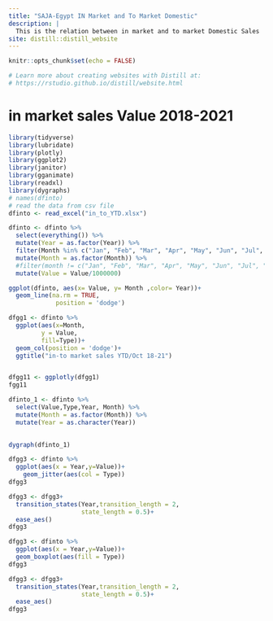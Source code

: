 ```yaml
---
title: "SAJA-Egypt IN Market and To Market Domestic"
description: |
  This is the relation between in market and to market Domestic Sales 
site: distill::distill_website
---
```


```r
knitr::opts_chunk$set(echo = FALSE)

# Learn more about creating websites with Distill at:
# https://rstudio.github.io/distill/website.html

```


# in market sales Value 2018-2021
```r
library(tidyverse)
library(lubridate)
library(plotly)
library(ggplot2)
library(janitor)
library(gganimate)
library(readxl)
library(dygraphs)
# names(dfinto)
# read the data from csv file
dfinto <- read_excel("in_to_YTD.xlsx")
```


```r
dfinto <- dfinto %>% 
  select(everything()) %>% 
  mutate(Year = as.factor(Year)) %>% 
  filter(Month %in% c("Jan", "Feb", "Mar", "Apr", "May", "Jun", "Jul", "Aug", "Sep", "Oct") ) %>% 
  mutate(Month = as.factor(Month)) %>% 
  #filter(month != c("Jan", "Feb", "Mar", "Apr", "May", "Jun", "Jul", "Aug", "Sep", "Oct")) %>%
  mutate(Value = Value/1000000)

ggplot(dfinto, aes(x= Value, y= Month ,color= Year))+
  geom_line(na.rm = TRUE, 
             position = 'dodge')
```
```r
dfgg1 <- dfinto %>% 
  ggplot(aes(x=Month,
         y = Value,
         fill=Type))+
  geom_col(position = 'dodge')+
  ggtitle("in-to market sales YTD/Oct 18-21")


dfgg11 <- ggplotly(dfgg1)
fgg11


```

```r
dfinto_1 <- dfinto %>% 
  select(Value,Type,Year, Month) %>% 
  mutate(Month = as.factor(Month)) %>% 
  mutate(Year = as.character(Year))
  

dygraph(dfinto_1)

```



```r

dfgg3 <- dfinto %>% 
  ggplot(aes(x = Year,y=Value))+
    geom_jitter(aes(col = Type))
dfgg3

dfgg3 <- dfgg3+
  transition_states(Year,transition_length = 2,
                    state_length = 0.5)+
  ease_aes()
dfgg3
```

```r


dfgg3 <- dfinto %>% 
  ggplot(aes(x = Year,y=Value))+
  geom_boxplot(aes(fill = Type))
dfgg3

dfgg3 <- dfgg3+
  transition_states(Year,transition_length = 2,
                    state_length = 0.5)+
  ease_aes()
dfgg3

```

